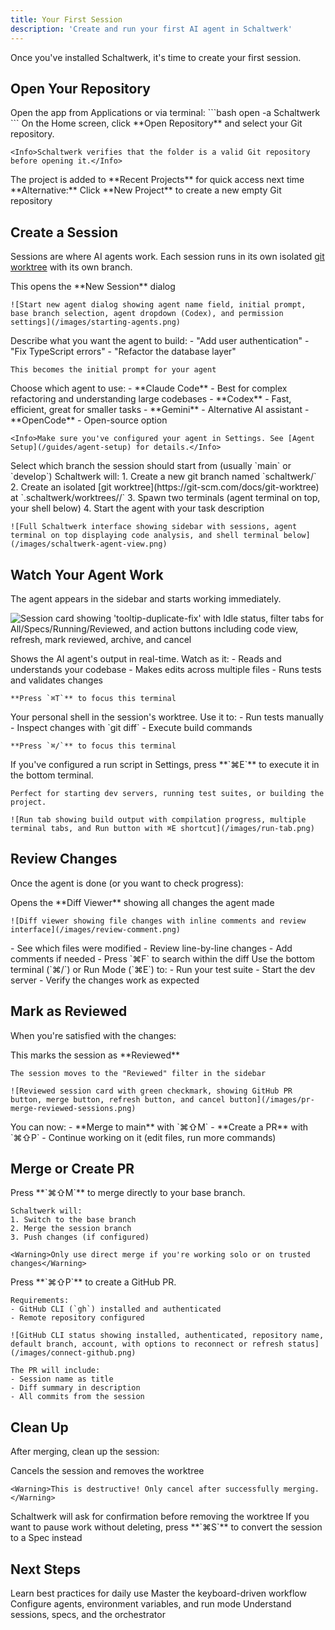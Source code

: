 ```yaml
---
title: Your First Session
description: 'Create and run your first AI agent in Schaltwerk'
---
```


Once you've installed Schaltwerk, it's time to create your first session.

## Open Your Repository

<Steps>
  <Step title="Launch Schaltwerk">
    Open the app from Applications or via terminal:
    ```bash
    open -a Schaltwerk
    ```
  </Step>

  <Step title="Open a project">
    On the Home screen, click **Open Repository** and select your Git repository.

    <Info>Schaltwerk verifies that the folder is a valid Git repository before opening it.</Info>
  </Step>

  <Step title="Recent Projects">
    The project is added to **Recent Projects** for quick access next time
  </Step>
</Steps>

<Tip>
  **Alternative:** Click **New Project** to create a new empty Git repository
</Tip>

## Create a Session

Sessions are where AI agents work. Each session runs in its own isolated [git worktree](https://git-scm.com/docs/git-worktree) with its own branch.

<Steps>
  <Step title="Press ⌘N">
    This opens the **New Session** dialog

    ![Start new agent dialog showing agent name field, initial prompt, base branch selection, agent dropdown (Codex), and permission settings](/images/starting-agents.png)
  </Step>

  <Step title="Enter a task description">
    Describe what you want the agent to build:
    - "Add user authentication"
    - "Fix TypeScript errors"
    - "Refactor the database layer"

    This becomes the initial prompt for your agent
  </Step>

  <Step title="Select your agent">
    Choose which agent to use:
    - **Claude Code** - Best for complex refactoring and understanding large codebases
    - **Codex** - Fast, efficient, great for smaller tasks
    - **Gemini** - Alternative AI assistant
    - **OpenCode** - Open-source option

    <Info>Make sure you've configured your agent in Settings. See [Agent Setup](/guides/agent-setup) for details.</Info>
  </Step>

  <Step title="Choose base branch">
    Select which branch the session should start from (usually `main` or `develop`)
  </Step>

  <Step title="Press ⌘Enter to start">
    Schaltwerk will:
    1. Create a new git branch named `schaltwerk/<session-name>`
    2. Create an isolated [git worktree](https://git-scm.com/docs/git-worktree) at `.schaltwerk/worktrees/<session-name>/`
    3. Spawn two terminals (agent terminal on top, your shell below)
    4. Start the agent with your task description

    ![Full Schaltwerk interface showing sidebar with sessions, agent terminal on top displaying code analysis, and shell terminal below](/images/schaltwerk-agent-view.png)
  </Step>
</Steps>

## Watch Your Agent Work

The agent appears in the sidebar and starts working immediately.

![Session card showing 'tooltip-duplicate-fix' with Idle status, filter tabs for All/Specs/Running/Reviewed, and action buttons including code view, refresh, mark reviewed, archive, and cancel](/images/session-card-and-filter.png)

<AccordionGroup>
  <Accordion title="Top Terminal (Agent)">
    Shows the AI agent's output in real-time. Watch as it:
    - Reads and understands your codebase
    - Makes edits across multiple files
    - Runs tests and validates changes

    **Press `⌘T`** to focus this terminal
  </Accordion>

  <Accordion title="Bottom Terminal (Your Shell)">
    Your personal shell in the session's worktree. Use it to:
    - Run tests manually
    - Inspect changes with `git diff`
    - Execute build commands

    **Press `⌘/`** to focus this terminal
  </Accordion>

  <Accordion title="Run Mode">
    If you've configured a run script in Settings, press **`⌘E`** to execute it in the bottom terminal.

    Perfect for starting dev servers, running test suites, or building the project.

    ![Run tab showing build output with compilation progress, multiple terminal tabs, and Run button with ⌘E shortcut](/images/run-tab.png)
  </Accordion>
</AccordionGroup>

## Review Changes

Once the agent is done (or you want to check progress):

<Steps>
  <Step title="Press ⌘G">
    Opens the **Diff Viewer** showing all changes the agent made

    ![Diff viewer showing file changes with inline comments and review interface](/images/review-comment.png)
  </Step>

  <Step title="Review the diff">
    - See which files were modified
    - Review line-by-line changes
    - Add comments if needed
    - Press `⌘F` to search within the diff
  </Step>

  <Step title="Test the changes">
    Use the bottom terminal (`⌘/`) or Run Mode (`⌘E`) to:
    - Run your test suite
    - Start the dev server
    - Verify the changes work as expected
  </Step>
</Steps>

## Mark as Reviewed

When you're satisfied with the changes:

<Steps>
  <Step title="Press ⌘R">
    This marks the session as **Reviewed**

    The session moves to the "Reviewed" filter in the sidebar

    ![Reviewed session card with green checkmark, showing GitHub PR button, merge button, refresh button, and cancel button](/images/pr-merge-reviewed-sessions.png)
  </Step>

  <Step title="Session is ready for merge">
    You can now:
    - **Merge to main** with `⌘⇧M`
    - **Create a PR** with `⌘⇧P`
    - Continue working on it (edit files, run more commands)
  </Step>
</Steps>

## Merge or Create PR

<Tabs>
  <Tab title="Merge to Main">
    Press **`⌘⇧M`** to merge directly to your base branch.

    Schaltwerk will:
    1. Switch to the base branch
    2. Merge the session branch
    3. Push changes (if configured)

    <Warning>Only use direct merge if you're working solo or on trusted changes</Warning>
  </Tab>

  <Tab title="Create Pull Request">
    Press **`⌘⇧P`** to create a GitHub PR.

    Requirements:
    - GitHub CLI (`gh`) installed and authenticated
    - Remote repository configured

    ![GitHub CLI status showing installed, authenticated, repository name, default branch, account, with options to reconnect or refresh status](/images/connect-github.png)

    The PR will include:
    - Session name as title
    - Diff summary in description
    - All commits from the session
  </Tab>
</Tabs>

## Clean Up

After merging, clean up the session:

<Steps>
  <Step title="Press ⌘D">
    Cancels the session and removes the worktree

    <Warning>This is destructive! Only cancel after successfully merging.</Warning>
  </Step>

  <Step title="Confirm deletion">
    Schaltwerk will ask for confirmation before removing the worktree
  </Step>
</Steps>

<Tip>
  If you want to pause work without deleting, press **`⌘S`** to convert the session to a Spec instead
</Tip>

## Next Steps

<CardGroup cols={2}>
  <Card title="Workflow Guide" icon="arrows-rotate" href="/workflow">
    Learn best practices for daily use
  </Card>
  <Card title="Keyboard Shortcuts" icon="keyboard" href="/guides/keyboard-shortcuts">
    Master the keyboard-driven workflow
  </Card>
  <Card title="Agent Setup" icon="robot" href="/guides/agent-setup">
    Configure agents, environment variables, and run mode
  </Card>
  <Card title="Core Concepts" icon="book" href="/core-concepts">
    Understand sessions, specs, and the orchestrator
  </Card>
</CardGroup>
